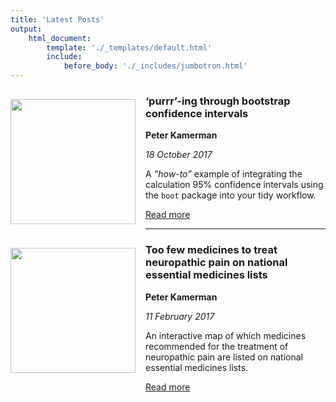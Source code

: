 ```yaml
---
title: 'Latest Posts'
output:
    html_document:
        template: './_templates/default.html'
        include:
            before_body: './_includes/jumbotron.html'
---
```


![](./images/posts/2017-10-18-purrring-through-bootstraps/post-image.jpg){ style="float:left;margin-left:auto;margin-right:auto;padding:16px 16px 20px 0px;" width=200px }

### 'purrr'-ing through bootstrap confidence intervals

**Peter Kamerman**

_18 October 2017_

A _"how-to"_ example of integrating the calculation 95% confidence intervals using the `boot` package into your tidy workflow.

<a class="btn btn-primary" href="https://www.painblogr.org/2017-10-18-purrring-through-bootstraps.html" target="_blank">Read more <i class="fa fa-arrow-circle-o-right fa-2x" style="vertical-align: middle;" aria-hidden="true"></i></a>

****

![](./images/posts/2017-02-11-eml-drug-map/post-image.png){ style="float:left;margin-left:auto;margin-right:auto;padding:16px 16px 20px 0px;" width=200px }

### Too few medicines to treat neuropathic pain on national essential medicines lists

**Peter Kamerman**

_11 February 2017_

An interactive map of which medicines recommended for the treatment of neuropathic pain are listed on national essential medicines lists.

<a class="btn btn-primary" href="https://www.painblogr.org/2017-02-11-eml-drug-map.html" target="_blank">Read more <i class="fa fa-arrow-circle-o-right fa-2x" style="vertical-align: middle;" aria-hidden="true"></i></a>
